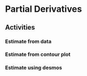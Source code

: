 # Partial Derivatives

## Activities

### Estimate from data


### Estimate from contour plot


### Estimate using desmos


